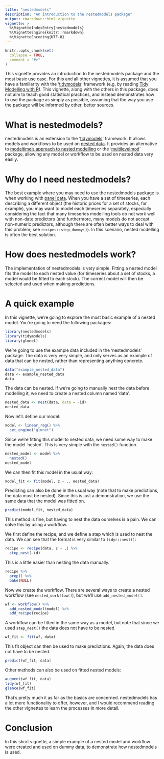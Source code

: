 ```yaml
---
title: "nestedmodels"
description: "An introduction to the nestedmodels package"
output: rmarkdown::html_vignette
vignette: >
  %\VignetteIndexEntry{nestedmodels}
  %\VignetteEngine{knitr::rmarkdown}
  %\VignetteEncoding{UTF-8}
---
```


```r
knitr::opts_chunk$set(
  collapse = TRUE,
  comment = "#>"
)
```

This vignette provides an introduction to the nestedmodels package and the most
basic use case. For this and all other vignettes, it is assumed that you have a familiarity with the '[tidymodels](https://www.tidymodels.org)' framework (e.g. by reading [Tidy Modelling with R](https://www.tmwr.org)). This vignette, along with the others in this package, does not aim to teach good statistical practices, and instead demonstrates how to use the package as simply as possible, assuming that the way you use the package will be informed by other, better sources.

# What is nestedmodels?
nestedmodels is an extension to the '[tidymodels](https://www.tidymodels.org)' framework. It allows models and workflows to be used on [nested data](https://tidyr.tidyverse.org/articles/nest.html). It provides an alternative to [modeltime's approach to nested modelling](https://business-science.github.io/modeltime/articles/nested-forecasting.html) or the '[multilevelmod](https://multilevelmod.tidymodels.org)' package, allowing any model or workflow to be used on nested data very easily.

# Why do I need nestedmodels?
The best example where you may need to use the nestedmodels package is when working with [panel data](https://wikipedia.org/wiki/Panel_data). When you have a set of timeseries, each describing a different object (the historic prices for a set of stocks, for example), you may want to model each timeseries separately, especially considering the fact that many timeseries modelling tools do not work well with non-date predictors (and furthermore, many models do not accept non-numeric predictors, although there are often better ways to deal with this problem; see `recipes::step_dummy()`). In this scenario, nested modelling is often the best solution.

# How does nestedmodels work?
The implementation of nestedmodels is very simple. Fitting a nested model fits the model to each nested value (for timeseries about a set of stocks, a model would be fitted to each stock). The correct model will then be selected and used when making predictions.

# A quick example
In this vignette, we're going to explore the most basic example of a nested model. You're going to need the following packages:

```r
library(nestedmodels)
library(tidymodels)
library(glmnet)
```

We're going to use the example data included in the 'nestedmodels' package. The data is very very simple, and only serves as an example of data that can be nested, rather than representing anything concrete.

```r
data("example_nested_data")
data <- example_nested_data
data
```

The data can be nested. If we're going to manually nest the data before modelling it, we need to create a nested column named 'data'.

```r
nested_data <- nest(data, data = -id)
nested_data
```

Now let's define our model:

```r
model <- linear_reg() %>%
  set_engine("glmnet")
```

Since we're fitting this model to nested data, we need some way to make the model 'nested'. This is very simple with the `nested()` function.

```r
nested_model <- model %>%
  nested()
nested_model
```

We can then fit this model in the usual way:

```r
model_fit <- fit(model, z ~ ., nested_data)
```

Predicting can also be done in the usual way (note that to make predictions, the data must be nested). Since this is just a demonstration, we use the same data that the model was fitted on.

```r
predict(model_fit, nested_data)
```

This method is fine, but having to nest the data ourselves is a pain. We can solve this by using a workflow.

We first define the recipe, and we define a step which is used to nest the data. We can see that the format is very similar to `tidyr::nest()`:

```r
recipe <- recipe(data, z ~ .) %>%
  step_nest(-id)
```

This is a little easier than nesting the data manually.

```r
recipe %>%
  prep() %>%
  bake(NULL)
```

Now we create the workflow. There are several ways to create a nested workflow (see `nested_workflow()`), but we'll use `add_nested_model()`.

```r
wf <- workflow() %>%
  add_nested_model(model) %>%
  add_recipe(recipe)
```

A workflow can be fitted in the same way as a model, but note that since we used `step_nest()` the data does not have to be nested.

```r
wf_fit <- fit(wf, data)
```

This fit object can then be used to make predictions. Again, the data does not have to be nested.

```r
predict(wf_fit, data)
```

Other methods can also be used on fitted nested models:

```r
augment(wf_fit, data)
tidy(wf_fit)
glance(wf_fit)
```

That's pretty much it as far as the basics are concerned. nestedmodels has a lot more functionality to offer, however, and I would recommend reading the other vignettes to learn the processes in more detail.

# Conclusion
In this short vignette, a simple example of a nested model and workflow were created and used on dummy data, to demonstrate how nestedmodels is used.
